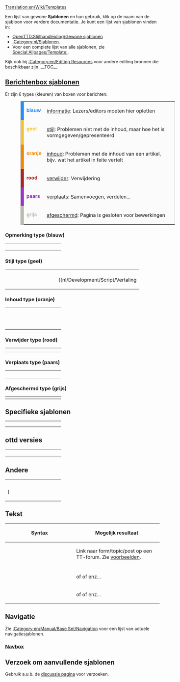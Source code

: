 [[Translation:en/Wiki/Templates]]

Een lijst van gewone '''Sjablonen''' en hun gebruik, klik op de naam van de sjabloon voor verdere documentatie.
Je kunt een lijst van sjablonen vinden in:
* [[nl/Wiki/Stijlhandleiding#gewone-sjablonen|OpenTTD:Stijlhandleiding/Gewone sjablonen]]
* [[:Category:nl/Sjablonen]].
* Voor een complete lijst van alle sjablonen, zie [[Special:Allpages/Template:]].

Kijk ook bij [[:Category:en/Editing Resources]] voor andere editing bronnen die beschikbaar zijn.
__TOC__

== [[:Category:nl/Manual/Base Set/Berichtenbox|Berichtenbox sjablonen]] ==

Er zijn 6 types (kleuren) van boxen voor berichten:

<table style="margin: 0px 10% 0px 10%; border: 1px solid #aaa; background:#fbfbfb">
<tr valign="top">
<td style="border-left: 10px solid #1e90ff; padding: 2px 0 2px 0.5em;"><div style="width:52px; color:#1e90ff;">'''blauw'''</div></td>
<td style="border: none; padding: 0.25em 0.9em; width: 100%;}}">[[#blue-tipe|informatie]]: Lezers/editors moeten hier opletten</td>
</tr><tr valign="top">
<td style="border-left: 10px solid #f4c430; padding: 2px 0 2px 0.5em;"><div style="width:52px; color:#f4c430;">'''geel'''</div></td>
<td style="border: none; padding: 0.25em 0.9em; width: 100%;}}">[[#style-type-yellow|stijl]]: Problemen niet met de inhoud, maar hoe het is vormgegeven/gepresenteerd</td>
</tr><tr valign="top">
<td style="border-left: 10px solid #f28500; padding: 2px 0 2px 0.5em;"><div style="width:52px; color:#f28500;">'''oranje'''</div></td>
<td style="border: none; padding: 0.25em 0.9em; width: 100%;}}">[[#content-type-orange|inhoud]]: Problemen met de inhoud van een artikel, bijv. wat het artikel in feite vertelt</td>
</tr><tr valign="top">
<td style="border-left: 10px solid #b22222; padding: 2px 0 2px 0.5em;"><div style="width:52px; color:#b22222;">'''rood'''</div></td>
<td style="border: none; padding: 0.25em 0.9em; width: 100%;}}">[[#delete-type-red|verwijder]]: Verwijdering</td>
</tr><tr valign="top">
<td style="border-left: 10px solid #9932cc; padding: 2px 0 2px 0.5em;"><div style="width:52px; color:#9932cc;">'''paars'''</div></td>
<td style="border: none; padding: 0.25em 0.9em; width: 100%;}}">[[#move-type-purple|verplaats]]: Samenvoegen, verdelen...</td>
</tr><tr valign="top">
<td style="border-left: 10px solid #bba; padding: 2px 0 2px 0.5em;"><div style="width:52px; color:#bba;">'''grijs'''</div></td>
<td style="border: none; padding: 0.25em 0.9em; width: 100%;}}">[[#protected-type-gray|afgeschermd]]: Pagina is gesloten voor bewerkingen</td>
</tr>
</table>
===Opmerking type (blauw)===
{| style="border:0px; padding:5px; width=100%;"
|- valign="top"
|width=150;|{{en/S|Opmerking/Nl| TEKST }}
|{{nl/Manual/Opmerking| TEKST }}
|- valign="top"
|{{en/S|Te doen/Nl| TEKST }}
|{{nl/Wiki/Te doen| TEKST |2= }}
|- valign="top"
|{{en/S|Uitbreiding/Nl| TEKST }}
|{{nl/Wiki/Uitbreiding| TEKST |2= }}
|- valign="top"
|{{en/S|Actueel/Nl}}
|{{nl/Manual/Actueel|1= }}
|}

===Stijl type (geel)===
{| style="border:0px; padding: 5px; width=100%;"
|- valign="top"
|width=150;|{{en/S|Opschonen/Nl}}
|{{nl/Wiki/Opschonen|1= }}
|- valign="top"
|{{en/S|Vertaling/Nl | Titel in het Engels; percentage}}
|{{nl/Development/Script/Vertaling||origin=title}}
|}

===Inhoud type (oranje)===
{| style="border:0px; padding: 5px; width=100%;"
|- valign="top"
|width=150;|{{en/S|waarschuwing/Nl| TEKST }}
|{{nl/Manual/Waarschuwing| TEKST }}
|- valign="top"
|{{en/S|Incompleet/Nl}}
|{{nl/Manual/Incompleet|1= }}
|- valign="top"
|{{en/S|Verlopen/Nl}} <br> {{en/S|Verlopen/Nl| TEKST }} 
|{{nl/Manual/Verlopen|2= }} 
|}

===Verwijder type (rood)===
{| style="border:0px; padding:5px; width=100%;"
|- valign="top"
|width=150;|{{en/S|Delete| Reason &#124; User name}}
|{{en/Delete|3= }} 
|- valign="top"
|{{en/S|Vandal}}
|{{en/Vandal|1= }}
|}

===Verplaats type (paars)===
{| style="border:0px; padding: 5px; width=100%;"
|- valign="top"
|width=150;|{{en/S|Samenvoegen/Nl| paginanaam}}
|{{nl/Manual/Samenvoegen|en/Een paginanaam|2= }}
|- valign="top"
|width=150;|{{en/S|Samenvoegenin/Nl| paginanaam}}
|{{nl/Wiki/Samenvoegenin|en/Een paginanaam|2= }}
|- valign="top"
|width=150;|{{en/S|Samenvoegenvan/Nl| paginanaam}}
|{{nl/Wiki/Samenvoegenvan|en/Een paginanaam|2= }}
|- valign="top"
|{{en/S|Splitsen/Nl|TEKST}}
|{{nl/Wiki/Splitsen|TEKST|2= }} 
|}

===Afgeschermd type (grijs)===
{| style="border:0px; padding: 5px; width=100%;"
|- valign="top"
|width=150;|{{en/S|Historical}}
|{{en/Wiki/Historical|1= }} 
|}

== Specifieke sjablonen ==

{| style="border:0px; padding: 5px; width=100%;"
|- valign="top"
|width=150;|{{en/S|Linking}}
|{{en/Wiki/Linking}}
|- valign="top"
|{{en/S|Suggestions}}
|{{en/Wiki/Suggestions|1= }}
|- valign="top"
|{{en/S|License|type=your type}}
|{{en/Wiki/License|type=PD}}
|}

== ottd versies ==

{| style="border:0px; padding: 5px; width=100%;"
|- valign="top"
| width=150;|{{en/S|FutureFeature}}
|{{en/Wiki/FutureFeature}}
|-
|{{en/S|Kenmerken/Nl| jouw versie }}
|{{nl/Kenmerken|1.0|align="center"|text=(1.0.0)}}
|-
|{{en/S|Kenmerken_periode/Nl| jouw versie }}
|{{nl/Wiki/Kenmerken periode|0.5|1.0|align="center"|text=(0.5 t/m 1.0)}}
|-
|{{en/S|nightly| TEKST }}
|{{en/Wiki/Nightly| TEKST }}
|}

== Andere ==

{| style="border:0px; padding:5px; width=100%;"
| width=150;|{{en/S|Progress bar | 50 }}
|{{en/Development/Design Drafts/Progress bar| 50}}
|-
|{{en/S|Progress bar 32bpp tracker | category}}
|{{en/Wiki/Progress bar 32bpp tracker|ground terrain}}
|-
|{{en/S|Other_languages | ... }}}
|
|}

== Tekst ==
{| border=1 cellspacing=0 cellpadding=3 
!width=150px|Syntax
!width=55%|Mogelijk resultaat
|-
|{{en/S|Forum|Forum|Topic}}
|Link naar form/topic/post op een TT-forum. Zie [[Template:en/Forum|voorbeelden]].
|-
|{{en/S|User|Gebruikersnaam}}
| {{en/Manual/User|Gebruikersnaam}}
|-
|{{en/S|Check|Type|Color|Size}}
|{{en/Wiki/Check|Yes|Green|20px}} of {{en/Wiki/Check|No|Red|20px}} of {{en/Wiki/Check|No|Black|20px}} enz...
|-
|{{en/S|Emoticon|Code|Size}}
|{{en/Manual/Emoticon|:)}} of {{en/Manual/Emoticon|;)}} of {{en/Manual/Emoticon|:((}} enz...
|}

== Navigatie ==

Zie [[:Category:en/Manual/Base Set/Navigation]] voor een lijst van actuele navigatiesjablonen.

=== [[Template:en/Navbox|Navbox]] ===

{{en/Navbox|navbar = off
|state = off

|name  = Name 
|title = Onderverdelen van groepen links

|group1 = groep 1
|list1 = {{en/Navbox subgroup|group1 = Onderdeel 1
            |list1  = {{en/Nowrap begin}} Item 1 {{en/·w}} Item 2 {{en/·w}} Item 3 {{en/Nowrap end}}

            |group2 = Onderdeel 2
            |list2  = {{en/Nowrap begin}} Item 1 {{en/·w}} Item 2 {{en/·w}} Item 3 {{en/Nowrap end}}
           }}

|group2 = groep 2
|list2  = {{en/Nowrap begin}} Item 1 {{en/·w}} Item 2 {{en/·w}} Item 3 {{en/Nowrap end}}
}}

== Verzoek om aanvullende sjablonen ==

Gebruik a.u.b. de [[nl/Modellen|discussie pagina]] voor verzoeken.

